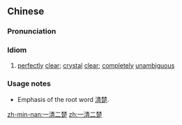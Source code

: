 ==Chinese==
{{zh-forms}}

===Pronunciation===
{{zh-pron
|m=一qīng'èrchù
|c=jat1 cing1 ji6 co2
|cat=id
}}

===Idiom===
{{zh-idiom}}

# [[perfect]]ly [[clear]]; [[crystal]] [[clear]]; [[complete]]ly [[unambiguous]]

===Usage notes===
* Emphasis of the root word [[清楚]].

[[zh-min-nan:一清二楚]]
[[zh:一清二楚]]